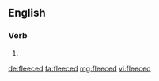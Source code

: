 ==English==

===Verb===
{{head|en}}

# {{en-past of|fleece}}

[[de:fleeced]]
[[fa:fleeced]]
[[mg:fleeced]]
[[vi:fleeced]]